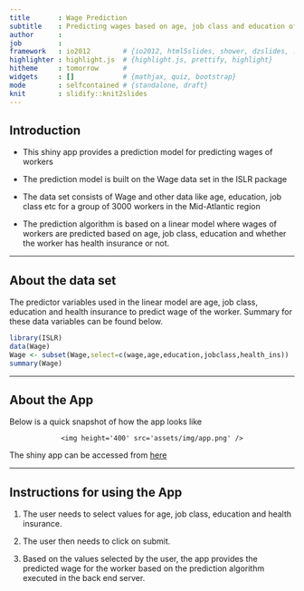```yaml
---
title       : Wage Prediction
subtitle    : Predicting wages based on age, job class and education of workers
author      : 
job         : 
framework   : io2012        # {io2012, html5slides, shower, dzslides, ...}
highlighter : highlight.js  # {highlight.js, prettify, highlight}
hitheme     : tomorrow      # 
widgets     : []            # {mathjax, quiz, bootstrap}
mode        : selfcontained # {standalone, draft}
knit        : slidify::knit2slides
---
```


## Introduction

* This shiny app provides a prediction model for predicting wages of workers

* The prediction model is built on the Wage data set in the ISLR package

* The data set consists of Wage and other data like age, education, job class etc for a group of 3000 workers in the Mid-Atlantic region

* The prediction algorithm is based on a linear model where wages of workers are predicted based on age, job class, education and whether the worker has health insurance or not. 


--- 

## About the data set

The predictor variables used in the linear model are age, job class, education and health insurance to predict wage of the worker. Summary for these data variables can be found below.

```r
library(ISLR)
data(Wage)
Wage <- subset(Wage,select=c(wage,age,education,jobclass,health_ins))
summary(Wage)
```

--- 


## About the App

Below is a quick snapshot of how the app looks like
<div style='text-align: center;'>
    <img height='400' src='assets/img/app.png' />
</div>

The shiny app can be accessed from <a href="https://murali4lp.shinyapps.io/ShinyApp-WagesData">here</a>

--- 

## Instructions for using the App

1) The user needs to select values for age, job class, education and health insurance.

2) The user then needs to click on submit.

3) Based on the values selected by the user, the app provides the predicted wage for the worker based on the prediction algorithm executed in the back end server.

